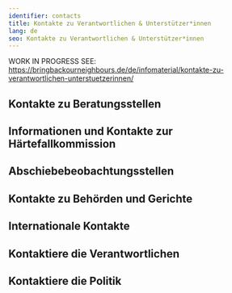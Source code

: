 ```yaml
---
identifier: contacts
title: Kontakte zu Verantwortlichen & Unterstützer*innen
lang: de
seo: Kontakte zu Verantwortlichen & Unterstützer*innen
---
```


WORK IN PROGRESS SEE: https://bringbackourneighbours.de/de/infomaterial/kontakte-zu-verantwortlichen-unterstuetzerinnen/

## Kontakte zu Beratungsstellen

## Informationen und Kontakte zur Härtefallkommission

## Abschiebebeobachtungsstellen

## Kontakte zu Behörden und Gerichte

## Internationale Kontakte

## Kontaktiere die Verantwortlichen

## Kontaktiere die Politik
